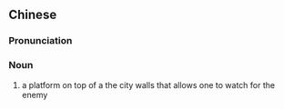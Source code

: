 {{also|敌楼}}
==Chinese==
{{zh-forms|s=敌楼}}

===Pronunciation===
{{zh-pron
|m=dílóu
|cat=n
}}

===Noun===
{{zh-noun}}

# {{lb|zh|archaic}} a platform on top of a the city walls that allows one to watch for the enemy